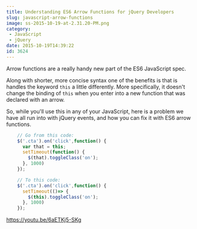 ```yaml
---
title: Understanding ES6 Arrow Functions for jQuery Developers
slug: javascript-arrow-functions
image: ss-2015-10-19-at-2.31.20-PM.png
category:
 - JavaScript
 - jQuery
date: 2015-10-19T14:39:22
id: 3624
---
```


Arrow functions are a really handy new part of the ES6 JavaScript spec.

Along with shorter, more concise syntax one of the benefits is that is handles the keyword `this` a little differently. More specifically, it doesn't change the binding of `this` when you enter into a new function that was declared with an arrow.

So, while you'll use this in any of your JavaScript, here is a problem we have all run into with jQuery events, and how you can fix it with ES6 arrow functions.


```js
    // Go from this code:
    $('.cta').on('click',function() {
      var that = this;
      setTimeout(function() {
        $(that).toggleClass('on');
      }, 1000)
    });

    // To this code:
    $('.cta').on('click',function() {
      setTimeout(()=> {
        $(this).toggleClass('on');
      }, 1000)
    });

```

https://youtu.be/6aETKj5-SKg
